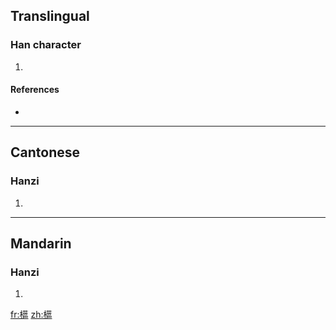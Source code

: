 ==Translingual==

===Han character===
{{Han char|rn=75|rad=木|as=15|sn=19|four=4491<sub>6</sub>|canj=木廿尸口 (DTSR)}}

# {{defn|Han|sort=木15}}

====References====
* {{Han ref|kx=0560.180|dkj=15811|dj=0949.180|hdz=21312.030|uh=6AD9|ud=27353|bh=F250|bd=62032}}

----

==Cantonese==

===Hanzi===
{{yue-hanzi|jyut=|y=au1}}

# {{defn|Cantonese|sort=木15}}

----

==Mandarin==

===Hanzi===
{{cmn-hanzi|pin=[[ōu]] ([[ou1]])|wg=ou<sup>1</sup>}}

# {{defn|Mandarin|sort=木15}}

[[fr:櫙]]
[[zh:櫙]]